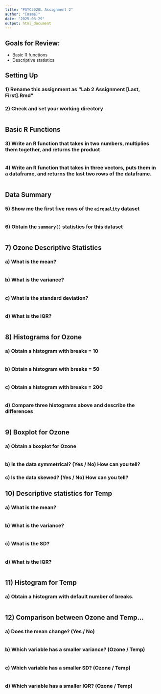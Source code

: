 ```yaml
---
title: "PSYC2020L Assignment 2"
author: "[name]"
date: "2025-08-29"
output: html_document
---
```


## Goals for Review:

* Basic R functions
* Descriptive statistics

## Setting Up

### 1) Rename this assignment as "Lab 2 Assignment [Last, First].Rmd" 

### 2) Check and set your working directory

```r

```

## Basic R Functions

### 3) Write an R function that takes in two numbers, multiplies them together, and returns the product
```r

```

### 4) Write an R function that takes in three vectors, puts them in a dataframe, and returns the last two rows of the dataframe.
```r

```


## Data Summary

### 5) Show me the first five rows of the `airquality` dataset

```r

```

### 6) Obtain the `summary()` statistics for this dataset

```r

```
## 7) Ozone Descriptive Statistics

### a) What is the mean?
```r

```

### b) What is the variance?
```r

```

### c) What is the standard deviation?
```r

```

### d) What is the IQR?
```r

```

## 8) Histograms for Ozone

### a) Obtain a histogram with breaks = 10
```r

```

### b) Obtain a histogram with breaks = 50
```r

```

### c) Obtain a histogram with breaks = 200
```r

```

### d) Compare three histograms above and describe the differences
```r

```

## 9) Boxplot for Ozone

### a) Obtain a boxplot for Ozone
```r

```

### b) Is the data symmetrical? (Yes / No) How can you tell?

### c) Is the data skewed? (Yes / No) How can you tell?

## 10) Descriptive statistics for Temp

### a) What is the mean?
```r

```

### b) What is the variance?
```r

```

### c) What is the SD?
```r

```

### d) What is the IQR?
```r

```

## 11) Histogram for Temp

### a) Obtain a histogram with default number of breaks.
```r

```

## 12) Comparison between Ozone and Temp...
### a) Does the mean change? (Yes / No)
```r

```

### b) Which variable has a smaller variance? (Ozone / Temp)
```r

```

### c) Which variable has a smaller SD? (Ozone / Temp)
```r

```

### d) Which variable has a smaller IQR? (Ozone / Temp)
```r

```






